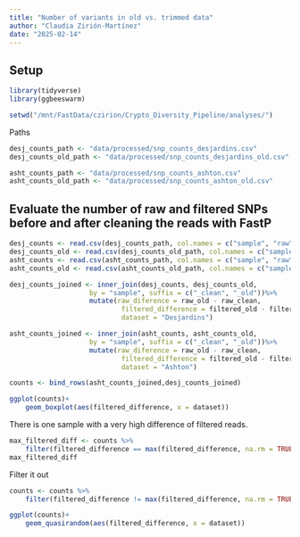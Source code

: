 ```yaml
---
title: "Number of variants in old vs. trimmed data"
author: "Claudia Zirión-Martínez"
date: "2025-02-14"
---
```


## Setup
```r
library(tidyverse)
library(ggbeeswarm)
```

```r
setwd("/mnt/FastData/czirion/Crypto_Diversity_Pipeline/analyses/")
```
Paths
```r
desj_counts_path <- "data/processed/snp_counts_desjardins.csv"
desj_counts_old_path <- "data/processed/snp_counts_desjardins_old.csv"

asht_counts_path <- "data/processed/snp_counts_ashton.csv"
asht_counts_old_path <- "data/processed/snp_counts_ashton_old.csv"
```

## Evaluate the number of raw and filtered SNPs before and after cleaning the reads with FastP
```r
desj_counts <- read.csv(desj_counts_path, col.names = c("sample", "raw", "filtered"))
desj_counts_old <- read.csv(desj_counts_old_path, col.names = c("sample", "raw", "filtered"))
asht_counts <- read.csv(asht_counts_path, col.names = c("sample", "raw", "filtered"))
asht_counts_old <- read.csv(asht_counts_old_path, col.names = c("sample", "raw", "filtered"))
```

```r
desj_counts_joined <- inner_join(desj_counts, desj_counts_old,
                    by = "sample", suffix = c("_clean", "_old"))%>%
                    mutate(raw_diference = raw_old - raw_clean,
                            filtered_difference = filtered_old - filtered_clean,
                            dataset = "Desjardins")
```

```r
asht_counts_joined <- inner_join(asht_counts, asht_counts_old,
                    by = "sample", suffix = c("_clean", "_old"))%>%
                    mutate(raw_diference = raw_old - raw_clean,
                            filtered_difference = filtered_old - filtered_clean,
                            dataset = "Ashton")
```

```r
counts <- bind_rows(asht_counts_joined,desj_counts_joined)
```

```r
ggplot(counts)+
    geom_boxplot(aes(filtered_difference, x = dataset))
``` 
There is one sample with a very high difference of filtered reads.
```r
max_filtered_diff <- counts %>%
    filter(filtered_difference == max(filtered_difference, na.rm = TRUE))
max_filtered_diff
```

Filter it out
```r
counts <- counts %>%
    filter(filtered_difference != max(filtered_difference, na.rm = TRUE))
```
```r
ggplot(counts)+
    geom_quasirandom(aes(filtered_difference, x = dataset))
``` 